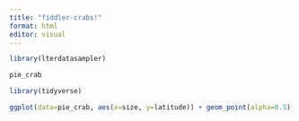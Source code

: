 ```yaml
---
title: "fiddler-crabs!"
format: html
editor: visual
---
```


```r
library(lterdatasampler)

pie_crab 
```

```r
library(tidyverse)

ggplot(data=pie_crab, aes(x=size, y=latitude)) + geom_point(alpha=0.5)
```
